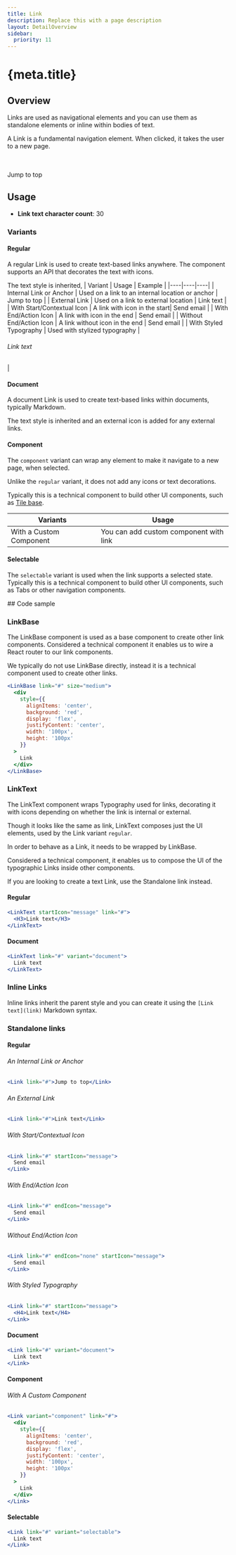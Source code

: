 ```yaml
---
title: Link
description: Replace this with a page description
layout: DetailOverview
sidebar:
  priority: 11
---
```


# {meta.title}

<Tabs>
    <Tab id="Overview" defaultView>
     
## Overview

Links are used as navigational elements and you can use them as standalone elements or inline within bodies of text.

A Link is a fundamental navigation element. When clicked, it takes the user to a new page.

<br />
<br />
<Link link="#">Jump to top</Link>

</Tab>
<Tab id="Usage">

## Usage

- **Link text character count**: 30

### Variants

#### Regular

A regular Link is used to create text-based links anywhere.
The component supports an API that decorates the text with icons.

The text style is inherited,
| Variant | Usage | Example |
|----|----|----|
| Internal Link or Anchor | Used on a link to an internal location or anchor | <Link link="#">Jump to top</Link> |
| External Link | Used on a link to external location | <Link link="#">Link text</Link> |
| With Start/Contextual Icon | A link with icon in the start| <Link link="#" startIcon="message">Send email</Link> |
| With End/Action Icon | A link with icon in the end | <Link link="#" endIcon="message">Send email</Link> |
| Without End/Action Icon | A link without icon in the end | <Link link="#" endIcon="none" startIcon="message">Send email</Link> |
| With Styled Typography | Used with stylized typography | <Link link="#" startIcon="message"><H6>Link text</H6></Link> |

#### Document

A document Link is used to create text-based links within documents, typically Markdown.

The text style is inherited and an external icon is added for any external links.

#### Component

The `component` variant can wrap any element to make it navigate to a new page, when selected.

Unlike the `regular` variant, it does not add any icons or text decorations.

Typically this is a technical component to build other UI components, such as [Tile base](./tiles).

| Variants                | Usage                                  |
| ----------------------- | -------------------------------------- |
| With a Custom Component | You can add custom component with link |

#### Selectable

The `selectable` variant is used when the link supports a selected state.  
Typically this is a technical component to build other UI components, such as Tabs or other navigation components.

</Tab>

<Tab id="Code sample">
## Code sample

### LinkBase

The LinkBase component is used as a base component to create other link components.
Considered a technical component it enables us to wire a React router to our link components.

We typically do not use LinkBase directly, instead it is a technical component used to create other links.

```jsx live
<LinkBase link="#" size="medium">
  <div
    style={{
      alignItems: 'center',
      background: 'red',
      display: 'flex',
      justifyContent: 'center',
      width: '100px',
      height: '100px'
    }}
  >
    Link
  </div>
</LinkBase>
```

### LinkText

The LinkText component wraps Typography used for links, decorating it with icons depending on whether the link is internal or external.

Though it looks like the same as link, LinkText composes just the UI elements, used by the Link variant `regular`.

In order to behave as a Link, it needs to be wrapped by LinkBase.

Considered a technical component, it enables us to compose the UI of the typographic Links inside other components.

If you are looking to create a text Link, use the Standalone link instead.

#### Regular

```jsx live
<LinkText startIcon="message" link="#">
  <H3>Link text</H3>
</LinkText>
```

#### Document

```jsx live
<LinkText link="#" variant="document">
  Link text
</LinkText>
```

### Inline Links

Inline links inherit the parent style and you can create it using the `[Link text](link)` Markdown syntax.

### Standalone links

#### Regular

###### An Internal Link or Anchor

```jsx live
<Link link="#">Jump to top</Link>
```

###### An External Link

```jsx live
<Link link="#">Link text</Link>
```

###### With Start/Contextual Icon

```jsx live
<Link link="#" startIcon="message">
  Send email
</Link>
```

###### With End/Action Icon

```jsx live
<Link link="#" endIcon="message">
  Send email
</Link>
```

###### Without End/Action Icon

```jsx live
<Link link="#" endIcon="none" startIcon="message">
  Send email
</Link>
```

###### With Styled Typography

```jsx live
<Link link="#" startIcon="message">
  <H4>Link text</H4>
</Link>
```

#### Document

```jsx live
<Link link="#" variant="document">
  Link text
</Link>
```

#### Component

###### With A Custom Component

```jsx live
<Link variant="component" link="#">
  <div
    style={{
      alignItems: 'center',
      background: 'red',
      display: 'flex',
      justifyContent: 'center',
      width: '100px',
      height: '100px'
    }}
  >
    Link
  </div>
</Link>
```

#### Selectable

```jsx live
<Link link="#" variant="selectable">
  Link text
</Link>
```

</Tab>
</Tabs>
